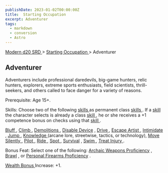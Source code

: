 ```yaml
---
publishDate: 2023-01-02T00:00:00Z
title:  Starting Occupation 
excerpt: Adventurer
tags:
  - markdown
  - conversion
  - Astro
---
```


[ Modern d20 SRD ](/#modernD20) > [ Starting Occupation ](modern-d20-srd-starting-occupation-index) > Adventurer

##  Adventurer

Adventurers include professional daredevils, big-game hunters, relic hunters,
explorers, extreme sports enthusiasts, field scientists, thrill-seekers, and
others called to face danger for a variety of reasons.

Prerequisite: Age 15+.

Skills: Choose two of the following [ skills ](modern-d20-srd-skills-index) as
permanent class [ skills ](modern-d20-srd-skills-index) . If a [ skill](modern-d20-srd-skills-index) the character selects is already a class [skill ](modern-d20-srd-skills-index) , he or she receives a +1 competence
bonus on checks using that [ skill ](modern-d20-srd-skills-index) .

[ Bluff ](modern-d20-srd-skills-bluff) , [ Climb ](modern-d20-srd-skills-climb) , [ Demolitions ](modern-d20-srd-skills-demolitions) , [ Disable Device](modern-d20-srd-skills-disable-device) , [ Drive ](modern-d20-srd-skills-drive) , [ Escape Artist ](modern-d20-srd-skills-escape-artist) , [ Intimidate](modern-d20-srd-skills-intimidate) , [ Jump ](modern-d20-srd-skills-jump) , [Knowledge ](modern-d20-srd-skills-knowledge) (arcane lore, streetwise,
tactics, or technology), [ Move Silently ](modern-d20-srd-skills-move-silently) , [ Pilot ](modern-d20-srd-skills-pilot) , [ Ride ](modern-d20-srd-skills-ride) , [ Spot ](modern-d20-srd-skills-spot) , [ Survival](modern-d20-srd-skills-survival) , [ Swim ](modern-d20-srd-skills-swim) , [Treat Injury ](modern-d20-srd-skills-treat-injury) .

Bonus Feat: Select one of the following: [ Archaic Weapons Proficiency](modern-d20-srd-feats-archaic-weapons-proficiency) , [ Brawl](modern-d20-srd-feats-brawl) , or [ Personal Firearms Proficiency](modern-d20-srd-feats-personal-firearms-proficiency) .

[ Wealth Bonus ](modern-d20-srd-wealth-wealth-bonus) Increase: +1.

